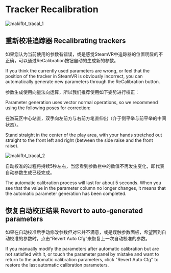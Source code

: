 # Tracker Recalibration

![makifbt_tracal_1](image/guide_makifbt/7.jpg#pic_center)

## 重新校准追踪器 Recalibrating trackers

如果您认为当前使用的参数有错误，或是感觉SteamVR中追踪器的位置明显的不正确，可以通过ReCalibration按钮自动的生成新的参数。

If you think the currently used parameters are wrong, or feel that the position of the tracker in SteamVR is obviously incorrect, you can automatically generate new parameters through the ReCalibration button.

参数生成使用向量法向运算，所以我们推荐使用如下姿势进行校正：

Parameter generation uses vector normal operations, so we recommend using the following poses for correction:

在游玩区中心站直，双手向左前方与右前方笔直伸出（介于侧平举与前平举的中间状态）。

Stand straight in the center of the play area, with your hands stretched out straight to the front left and right (between the side raise and the front raise).

![makifbt_tracal_2](image/guide_makifbt/SteamVR_calib.jpg#pic_center)

自动校准的过程将持续5秒左右，当您看到参数栏中的数值不再发生变化，即代表自动参数生成已经完成。

The automatic calibration process will last for about 5 seconds. When you see that the value in the parameter column no longer changes, it means that the automatic parameter generation has been completed.

## 恢复自动校正结果 Revert to auto-generated parameters

如果在自动校准后手动修改参数但对它并不满意，或是误触参数面板，希望回到自动校准的参数时，点击“Revert Auto Cfg”来恢复上一次自动校准的参数。

If you manually modify the parameters after automatic calibration but are not satisfied with it, or touch the parameter panel by mistake and want to return to the automatic calibration parameters, click "Revert Auto Cfg" to restore the last automatic calibration parameters.